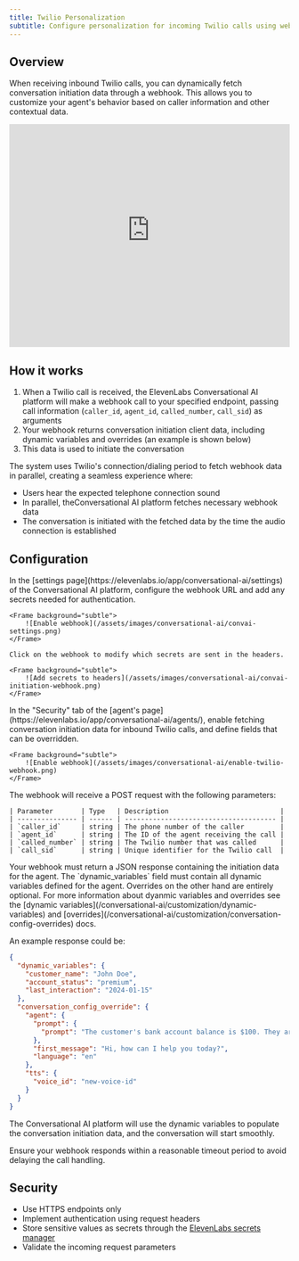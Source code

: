 ```yaml
---
title: Twilio Personalization
subtitle: Configure personalization for incoming Twilio calls using webhooks.
---
```


## Overview

When receiving inbound Twilio calls, you can dynamically fetch conversation initiation data through a webhook. This allows you to customize your agent's behavior based on caller information and other contextual data.

<iframe
  width="100%"
  height="400"
  src="https://www.youtube-nocookie.com/embed/cAuSo8qNs-8"
  title="YouTube video player"
  frameborder="0"
  allow="accelerometer; autoplay; clipboard-write; encrypted-media; gyroscope; picture-in-picture; web-share"
  allowfullscreen
></iframe>

## How it works

1. When a Twilio call is received, the ElevenLabs Conversational AI platform will make a webhook call to your specified endpoint, passing call information (`caller_id`, `agent_id`, `called_number`, `call_sid`) as arguments
2. Your webhook returns conversation initiation client data, including dynamic variables and overrides (an example is shown below)
3. This data is used to initiate the conversation

<Tip>

The system uses Twilio's connection/dialing period to fetch webhook data in parallel, creating a
seamless experience where:

- Users hear the expected telephone connection sound
- In parallel, theConversational AI platform fetches necessary webhook data
- The conversation is initiated with the fetched data by the time the audio connection is established

</Tip>

## Configuration

<Steps>

  <Step title="Configure webhook details">
    In the [settings page](https://elevenlabs.io/app/conversational-ai/settings) of the Conversational AI platform, configure the webhook URL and add any
    secrets needed for authentication.

    <Frame background="subtle">
        ![Enable webhook](/assets/images/conversational-ai/convai-settings.png)
    </Frame>

    Click on the webhook to modify which secrets are sent in the headers.

    <Frame background="subtle">
        ![Add secrets to headers](/assets/images/conversational-ai/convai-initiation-webhook.png)
    </Frame>

  </Step>

  <Step title="Enable fetching conversation initiation data">
    In the "Security" tab of the [agent's page](https://elevenlabs.io/app/conversational-ai/agents/), enable fetching conversation initiation data for inbound Twilio calls, and define fields that can be overridden.

    <Frame background="subtle">
        ![Enable webhook](/assets/images/conversational-ai/enable-twilio-webhook.png)
    </Frame>

  </Step>

  <Step title="Implement the webhook endpoint to receive Twilio data">
    The webhook will receive a POST request with the following parameters:

    | Parameter       | Type   | Description                            |
    | --------------- | ------ | -------------------------------------- |
    | `caller_id`     | string | The phone number of the caller         |
    | `agent_id`      | string | The ID of the agent receiving the call |
    | `called_number` | string | The Twilio number that was called      |
    | `call_sid`      | string | Unique identifier for the Twilio call  |

  </Step>

  <Step title="Return conversation initiation client data">
   Your webhook must return a JSON response containing the initiation data for the agent.
  <Info>
    The `dynamic_variables` field must contain all dynamic variables defined for the agent. Overrides
    on the other hand are entirely optional. For more information about dyanmic variables and
    overrides see the [dynamic variables](/conversational-ai/customization/dynamic-variables) and
    [overrides](/conversational-ai/customization/conversation-config-overrides) docs.
  </Info>

An example response could be:

```json
{
  "dynamic_variables": {
    "customer_name": "John Doe",
    "account_status": "premium",
    "last_interaction": "2024-01-15"
  },
  "conversation_config_override": {
    "agent": {
      "prompt": {
        "prompt": "The customer's bank account balance is $100. They are based in San Francisco."
      },
      "first_message": "Hi, how can I help you today?",
      "language": "en"
    },
    "tts": {
      "voice_id": "new-voice-id"
    }
  }
}
```

  </Step>
</Steps>

The Conversational AI platform will use the dynamic variables to populate the conversation initiation data, and the conversation will start smoothly.

<Warning>
  Ensure your webhook responds within a reasonable timeout period to avoid delaying the call
  handling.
</Warning>

## Security

- Use HTTPS endpoints only
- Implement authentication using request headers
- Store sensitive values as secrets through the [ElevenLabs secrets manager](https://elevenlabs.io/app/conversational-ai/settings)
- Validate the incoming request parameters
